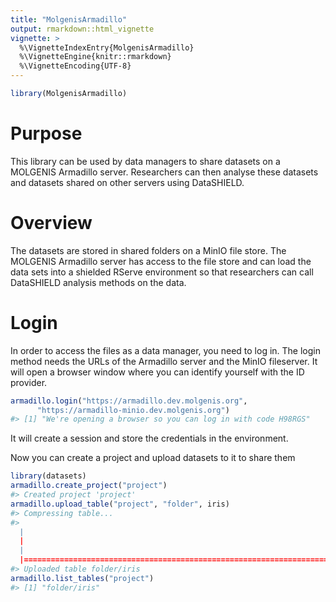 ```yaml
---
title: "MolgenisArmadillo"
output: rmarkdown::html_vignette
vignette: >
  %\VignetteIndexEntry{MolgenisArmadillo}
  %\VignetteEngine{knitr::rmarkdown}
  %\VignetteEncoding{UTF-8}
---
```





```r
library(MolgenisArmadillo)
```

# Purpose
This library can be used by data managers to share datasets on a
MOLGENIS Armadillo server.
Researchers can then analyse these datasets and datasets shared on other servers
using DataSHIELD.

# Overview
The datasets are stored in shared folders on a MinIO file store. The MOLGENIS
Armadillo server has access to the file store and can load the data sets into
a shielded RServe environment so that researchers can call DataSHIELD analysis
methods on the data.

# Login
In order to access the files as a data manager, you need to log in.
The login method needs the URLs of the Armadillo server and the MinIO
fileserver. It will open a browser window where you can identify yourself with
the ID provider.

```r
armadillo.login("https://armadillo.dev.molgenis.org",
      "https://armadillo-minio.dev.molgenis.org")
#> [1] "We're opening a browser so you can log in with code H98RGS"
```
It will create a session and store the credentials in the environment.

Now you can create a project and upload datasets to it to share them

```r
library(datasets)
armadillo.create_project("project")
#> Created project 'project'
armadillo.upload_table("project", "folder", iris)
#> Compressing table...
#>   |                                                                                                                    |                                                                                                            |   0%  |                                                                                                                    |============================================================================================================| 100%
#> Uploaded table folder/iris
armadillo.list_tables("project")
#> [1] "folder/iris"
```
